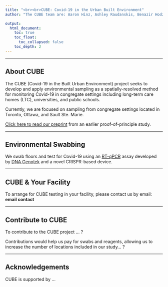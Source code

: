 ```yaml
---
title: "<br><br>CUBE: Covid-19 in the Urban Built Environment"
author: "The CUBE team are: Aaron Hinz, Ashley Raudanskis, Benazir Hodzic-Santor, Evgeni Douakine, Jason Moggridge, Tamara Van Bakel, Nisha Thampi, Rees Kassen, Veronica Zanichelli, Allison McGeer, Alex Wong, Michael Fralick, Caroline Nott, Derek McFadden"

output: 
  html_document:
    toc: true
    toc_float:
      toc_collapsed: false
    toc_depth: 2
---
```

---


## About CUBE

The CUBE (Covid-19 in the Built Urban Environment) project seeks to develop and apply environmental sampling as a spatially-resolved method for monitoring Covid-19 in congregate settings including long-term care homes (LTC), universities, and public schools.

Currently, we are focused on sampling from congregate settings located in Toronto, Ottawa, and Sault Ste. Marie.

[Click here to read our preprint](https://www.medrxiv.org/content/10.1101/2021.04.09.21255159v2) from an earlier proof-of-principle study.

----

## Environmental Swabbing

We swab floors and test for Covid-19 using an [RT-qPCR](https://en.wikipedia.org/wiki/Reverse_transcription_polymerase_chain_reaction) assay developed by [DNA Genotek](https://www.dnagenotek.com/) and a novel CRISPR-based device.

<!-- Link to [Ashley's protocol video](https://www.youtube.com/watch?v=dQw4w9WgXcQ)... -->


----

## CUBE & Your Facility

To arrange for CUBE testing in your facility, please contact us by email: **email contact**

----

## Contribute to CUBE

To contribute to the CUBE project ... ?

Contributions would help us pay for swabs and reagents, allowing us to increase the number of locations included in our study... ?


----

## Acknowledgements

CUBE is supported by ...

